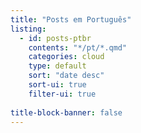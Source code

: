 ```yaml
---
title: "Posts em Português"
listing:
  - id: posts-ptbr
    contents: "*/pt/*.qmd"
    categories: cloud
    type: default
    sort: "date desc"
    sort-ui: true
    filter-ui: true
    
title-block-banner: false
---
```


::: {#posts-ptbr}
:::